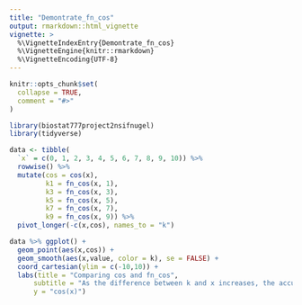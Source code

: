 ```yaml
---
title: "Demontrate_fn_cos"
output: rmarkdown::html_vignette
vignette: >
  %\VignetteIndexEntry{Demontrate_fn_cos}
  %\VignetteEngine{knitr::rmarkdown}
  %\VignetteEncoding{UTF-8}
---
```


```r
knitr::opts_chunk$set(
  collapse = TRUE,
  comment = "#>"
)
```

```r
library(biostat777project2nsifnugel)
library(tidyverse)
```

```r
data <- tibble(
  `x` = c(0, 1, 2, 3, 4, 5, 6, 7, 8, 9, 10)) %>% 
  rowwise() %>% 
  mutate(cos = cos(x),
         k1 = fn_cos(x, 1),
         k3 = fn_cos(x, 3),
         k5 = fn_cos(x, 5),
         k7 = fn_cos(x, 7),
         k9 = fn_cos(x, 9)) %>% 
  pivot_longer(-c(x,cos), names_to = "k")

```

```r
data %>% ggplot() +
  geom_point(aes(x,cos)) +
  geom_smooth(aes(x,value, color = k), se = FALSE) +
  coord_cartesian(ylim = c(-10,10)) +
  labs(title = "Comparing cos and fn_cos",
      subtitle = "As the difference between k and x increases, the accuracy of fn_cos improves.",
      y = "cos(x)")
```
